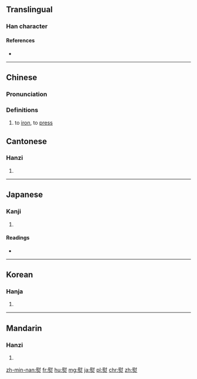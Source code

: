 ==Translingual==

===Han character===
{{Han char|rn=86|rad=火|as=11|sn=15|four=7480<sub>9</sub>|canj=尸戈火 (SIF)}}

====References====
* {{Han ref|kx=0680.350|dkj=19346|dj=1092.110|hdz=32229.180|uh=71A8|ud=29096|bh=BCF7|bd=48375}}

----
==Chinese==
{{zh-forms}}

===Pronunciation===
{{zh-pron
|m=yùn
|c=wat1,wan6,tong3
|h=pfs=
|md=
|mn=ut
|w=
|mc=y
|oc=y
|cat=n
}}

===Definitions===
{{zh-hanzi}}

# to [[iron]], to [[press]]
==Cantonese==

===Hanzi===
{{yue-hanzi|jyut=|y=tong3, wan6 wat1}}

# {{defn|lang=yue|sort=火11}}

----

==Japanese==

===Kanji===
{{ja-kanji|grade=|rs=火11}}

# {{defn|lang=ja|sort=火11}}

====Readings====
* {{ja-readings|on=[[い]] (i), [[うつ]] (utsu)|kun=[[おさえる]] (osaeru), [[のす]] (nosu), [[ひのし]] (hinoshi)}}

----

==Korean==

===Hanja===
{{ko-hanja|hangeul=위|eumhun=|rv=wi|mr=wi|y=wi}}

# {{defn|lang=ko|sort=火11}}

----

==Mandarin==

===Hanzi===
{{cmn-hanzi|pin=[[yùn]] ([[yun4]])|wg=yün<sup>4</sup>}}

# {{defn|lang=cmn|sort=火11}}

[[zh-min-nan:熨]]
[[fr:熨]]
[[hu:熨]]
[[mg:熨]]
[[ja:熨]]
[[pl:熨]]
[[chr:熨]]
[[zh:熨]]